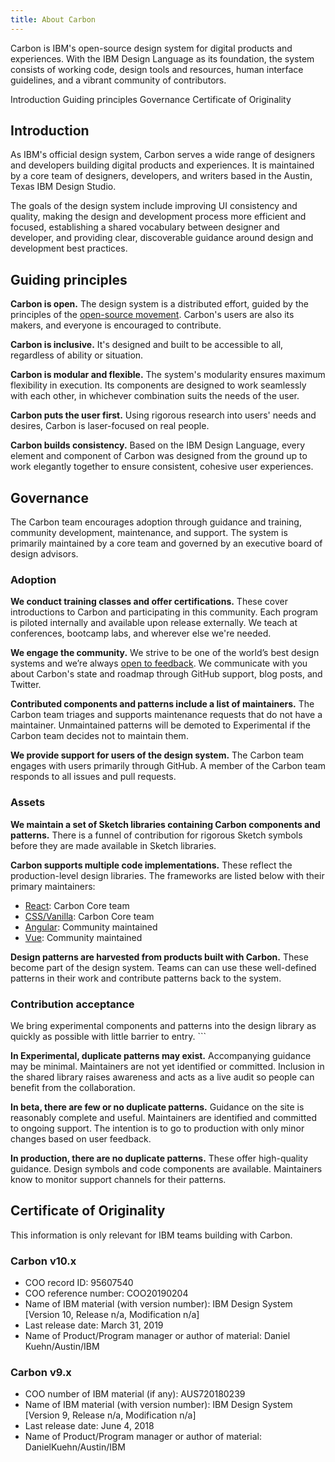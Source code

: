 ```yaml
---
title: About Carbon
---
```


<PageDescription>

Carbon is IBM's open-source design system for digital products and experiences. With the IBM Design Language as its foundation, the system consists of working code, design tools and resources, human interface guidelines, and a vibrant community of contributors.

</PageDescription>

<AnchorLinks>

<AnchorLink>Introduction</AnchorLink>
<AnchorLink>Guiding principles</AnchorLink>
<AnchorLink>Governance</AnchorLink>
<AnchorLink>Certificate of Originality</AnchorLink>

</AnchorLinks>

## Introduction

As IBM's official design system, Carbon serves a wide range of designers and developers building digital products and experiences. It is maintained by a core team of designers, developers, and writers based in the Austin, Texas IBM Design Studio.

The goals of the design system include improving UI consistency and quality, making the design and development process more efficient and focused, establishing a shared vocabulary between designer and developer, and providing clear, discoverable guidance around design and development best practices.

## Guiding principles

**Carbon is open.** The design system is a distributed effort, guided by the principles of the [open-source movement](https://en.wikipedia.org/wiki/Open-source-software_movement). Carbon's users are also its makers, and everyone is encouraged to contribute.

**Carbon is inclusive.** It's designed and built to be accessible to all, regardless of ability or situation.

**Carbon is modular and flexible.** The system's modularity ensures maximum flexibility in execution. Its components are designed to work seamlessly with each other, in whichever combination suits the needs of the user.

**Carbon puts the user first.** Using rigorous research into users' needs and desires, Carbon is laser-focused on real people.

**Carbon builds consistency.** Based on the IBM Design Language, every element and component of Carbon was designed from the ground up to work elegantly together to ensure consistent, cohesive user experiences.

## Governance

The Carbon team encourages adoption through guidance and training, community development, maintenance, and support. The system is primarily maintained by a core team and governed by an executive board of design advisors.

### Adoption

**We conduct training classes and offer certifications.** These cover introductions to Carbon and participating in this community. Each program is piloted internally and available upon release externally. We teach at conferences, bootcamp labs, and wherever else we're needed.

**We engage the community.** We strive to be one of the world’s best design systems and we’re always [open to feedback](https://github.com/carbon-design-system/carbon-website/issues/new?assignees=&labels=feedback&template=feedback.md&title=). We communicate with you about Carbon's state and roadmap through GitHub support, blog posts, and Twitter.

**Contributed components and patterns include a list of maintainers.** The Carbon team triages and supports maintenance requests that do not have a maintainer. Unmaintained patterns will be demoted to Experimental if the Carbon team decides not to maintain them.

**We provide support for users of the design system.** The Carbon team engages with users primarily through GitHub. A member of the Carbon team responds to all issues and pull requests.

### Assets

**We maintain a set of Sketch libraries containing Carbon components and patterns.** There is a funnel of contribution for rigorous Sketch symbols before they are made available in Sketch libraries.

**Carbon supports multiple code implementations.** These reflect the production-level design libraries. The frameworks are listed below with their primary maintainers:

- [React](https://github.com/carbon-design-system/carbon): Carbon Core team
- [CSS/Vanilla](https://github.com/carbon-design-system/carbon): Carbon Core team
- [Angular](https://angular.carbondesignsystem.com/): Community maintained
- [Vue](https://github.com/carbon-design-system/carbon-components-vue): Community maintained

**Design patterns are harvested from products built with Carbon.** These become part of the design system. Teams can can use these well-defined patterns in their work and contribute patterns back to the system.

### Contribution acceptance

We bring experimental components and patterns into the design library as quickly as possible with little barrier to entry. ```

**In Experimental, duplicate patterns may exist.** Accompanying guidance may be minimal. Maintainers are not yet identified or committed. Inclusion in the shared library raises awareness and acts as a live audit so people can benefit from the collaboration.

**In beta, there are few or no duplicate patterns.** Guidance on the site is reasonably complete and useful. Maintainers are identified and committed to ongoing support. The intention is to go to production with only minor changes based on user feedback.

**In production, there are no duplicate patterns.** These offer high-quality guidance. Design symbols and code components are available. Maintainers know to monitor support channels for their patterns.

## Certificate of Originality

This information is only relevant for IBM teams building with Carbon.

### Carbon v10.x

- COO record ID: 95607540
- COO reference number: COO20190204
- Name of IBM material (with version number): IBM Design System [Version 10, Release n/a, Modification n/a]
- Last release date: March 31, 2019
- Name of Product/Program manager or author of material: Daniel Kuehn/Austin/IBM

### Carbon v9.x

- COO number of IBM material (if any): AUS720180239
- Name of IBM material (with version number): IBM Design System [Version 9, Release n/a, Modification n/a]
- Last release date: June 4, 2018
- Name of Product/Program manager or author of material: DanielKuehn/Austin/IBM
